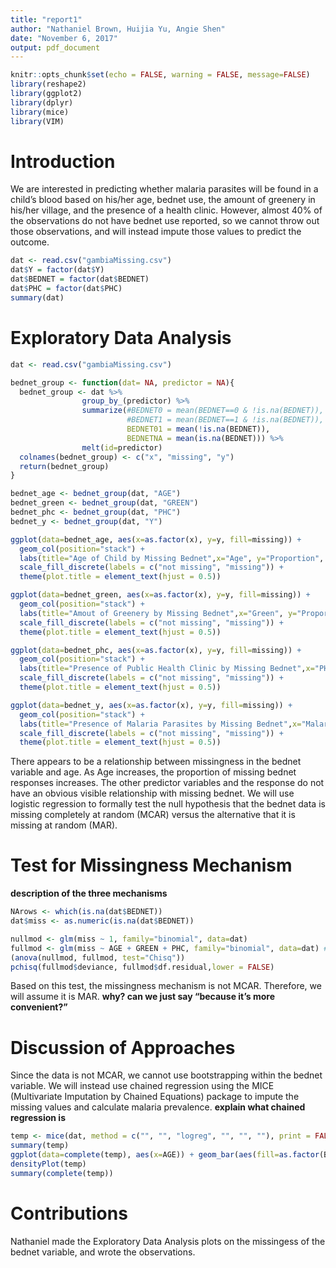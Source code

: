```yaml
---
title: "report1"
author: "Nathaniel Brown, Huijia Yu, Angie Shen"
date: "November 6, 2017"
output: pdf_document
---
```


```r
knitr::opts_chunk$set(echo = FALSE, warning = FALSE, message=FALSE)
library(reshape2)
library(ggplot2)
library(dplyr)
library(mice)
library(VIM)
```

# Introduction

We are interested in predicting whether malaria parasites will be found in a child's blood based on his/her age, bednet use, the amount of greenery in his/her village, and the presence of a health clinic. However, almost 40% of the observations do not have bednet use reported, so we cannot throw out those observations, and will instead impute those values to predict the outcome.


```r
dat <- read.csv("gambiaMissing.csv")
dat$Y = factor(dat$Y)
dat$BEDNET = factor(dat$BEDNET)
dat$PHC = factor(dat$PHC)
summary(dat)
```


# Exploratory Data Analysis

```r
dat <- read.csv("gambiaMissing.csv")

bednet_group <- function(dat= NA, predictor = NA){
  bednet_group <- dat %>% 
                group_by_(predictor) %>% 
                summarize(#BEDNET0 = mean(BEDNET==0 & !is.na(BEDNET)), 
                          #BEDNET1 = mean(BEDNET==1 & !is.na(BEDNET)), 
                          BEDNET01 = mean(!is.na(BEDNET)),
                          BEDNETNA = mean(is.na(BEDNET))) %>%
                melt(id=predictor)
  colnames(bednet_group) <- c("x", "missing", "y")
  return(bednet_group)
}

bednet_age <- bednet_group(dat, "AGE")
bednet_green <- bednet_group(dat, "GREEN")
bednet_phc <- bednet_group(dat, "PHC")
bednet_y <- bednet_group(dat, "Y")

ggplot(data=bednet_age, aes(x=as.factor(x), y=y, fill=missing)) + 
  geom_col(position="stack") + 
  labs(title="Age of Child by Missing Bednet",x="Age", y="Proportion", fill = "Missing") + 
  scale_fill_discrete(labels = c("not missing", "missing")) +
  theme(plot.title = element_text(hjust = 0.5))

ggplot(data=bednet_green, aes(x=as.factor(x), y=y, fill=missing)) +
  geom_col(position="stack") + 
  labs(title="Amout of Greenery by Missing Bednet",x="Green", y="Proportion", fill = "Missing") + 
  scale_fill_discrete(labels = c("not missing", "missing")) +
  theme(plot.title = element_text(hjust = 0.5))

ggplot(data=bednet_phc, aes(x=as.factor(x), y=y, fill=missing)) + 
  geom_col(position="stack") +   
  labs(title="Presence of Public Health Clinic by Missing Bednet",x="PHC", y="Proportion", fill = "Missing") + 
  scale_fill_discrete(labels = c("not missing", "missing")) +
  theme(plot.title = element_text(hjust = 0.5))

ggplot(data=bednet_y, aes(x=as.factor(x), y=y, fill=missing)) + 
  geom_col(position="stack") +   
  labs(title="Presence of Malaria Parasites by Missing Bednet",x="Malaria", y="Proportion", fill = "Missing") + 
  scale_fill_discrete(labels = c("not missing", "missing")) +
  theme(plot.title = element_text(hjust = 0.5))

```

There appears to be a relationship between missingness in the bednet variable and age. As Age increases, the proportion of missing bednet responses increases. The other predictor variables and the response do not have an obvious visible relationship with missing bednet. We will use logistic regression to formally test the null hypothesis that the bednet data is missing completely at random (MCAR) versus the alternative that it is missing at random (MAR).

# Test for Missingness Mechanism

**description of the three mechanisms**

```r
NArows <- which(is.na(dat$BEDNET))
dat$miss <- as.numeric(is.na(dat$BEDNET))

nullmod <- glm(miss ~ 1, family="binomial", data=dat)
fullmod <- glm(miss ~ AGE + GREEN + PHC, family="binomial", data=dat) #AGE and PHC appear to be "significant" predictors of missing BEDNET
(anova(nullmod, fullmod, test="Chisq"))
pchisq(fullmod$deviance, fullmod$df.residual,lower = FALSE)

```

Based on this test, the missingness mechanism is not MCAR. Therefore, we will assume it is MAR. **why? can we just say "because it's more convenient?"**

# Discussion of Approaches

Since the data is not MCAR, we cannot use bootstrapping within the bednet variable. We will instead use chained regression using the MICE (Multivariate Imputation by Chained Equations) package to impute the missing values and calculate malaria prevalence. **explain what chained regression is**

```r
temp <- mice(dat, method = c("", "", "logreg", "", "", ""), print = FALSE)
summary(temp)
ggplot(data=complete(temp), aes(x=AGE)) + geom_bar(aes(fill=as.factor(BEDNET)), position="dodge")
densityPlot(temp)
summary(complete(temp))
```

# Contributions

Nathaniel made the Exploratory Data Analysis plots on the missingess of the bednet variable, and wrote the observations.

<!--
Mice stuff 

 ```r
 data <- read.table("kellydat.txt", header=T)
 data$race = 0
 data$race[data$black==1|data$hisp==1] = 1
 data$sn0 = 0
 data$sn0[data$sn1==0 & data$sn2==0 & data$sn3==0 & data$all4==0] = 1
 
 data.imp = data
 data.imp$nctdel[data.imp$fail == 0] = NA
 
 #md.pattern(data.imp[!is.na(data.imp$nctdel),])
 
 tempData <- mice(data.imp,m=5,maxit=50,meth='pmm',seed=500, print=FALSE)
 # methods: 
 # 2l.norm / 2l.pan / 2lonly.mean / 2lonly.norm / 2lonly.pmm / 
 # cart / fastpmm / lda / logreg / logreg.boot / mean / midastouch / norm / norm.boot / norm.nob / 
 # norm.predict / passive / pmm / polr / polyreg / quadratic / rf / ri / sample
 
 #tempData$imp$nctdel
 
 data.imp <- complete(tempData)
 
 hist(log(data.imp$nctdel + 0.1))
 
 fit <-lm(log(nctdel+0.1) ~ sn0 + sn1 + sn2 + race + male, data = data)
 ```
 
 ##Diagnostic 
 
 
 
 
 
 
 
 ```r
 library(VIM)
 library(mice)
 
 
 ##looking for pattern of missing data
 md.pattern(data.imp)
 
 #visualizations: 
 aggr_plot <- aggr(data, col=c('navyblue','red'), numbers=TRUE, sortVars=TRUE, labels=names(data), cex.axis=.7, gap=3, ylab=c("Histogram of missing data","Pattern"))
 
 marginplot(data.imp[c(1,2)])
 marginplot(data[c(1,3)])
 marginplot(data[c(1,4)])
 marginplot(data[c(1,5)])
 marginplot(data[c(1,6)])
 marginplot(data[c(1,7)])
 marginplot(data[c(1,8)])
 marginplot(data[c(1,9)])
 marginplot(data[c(1,10)])
 
 
 
 #visualize distribution of original and imputed data- check if imputed data is lausible
 
 #xyplot(tempData,nctdel ~ fail+male+black,pch=18,cex=1)  
 
 #densityplot(tempData)
 
#stripplot(data, pch = 20, cex = 1.2)
```
-->